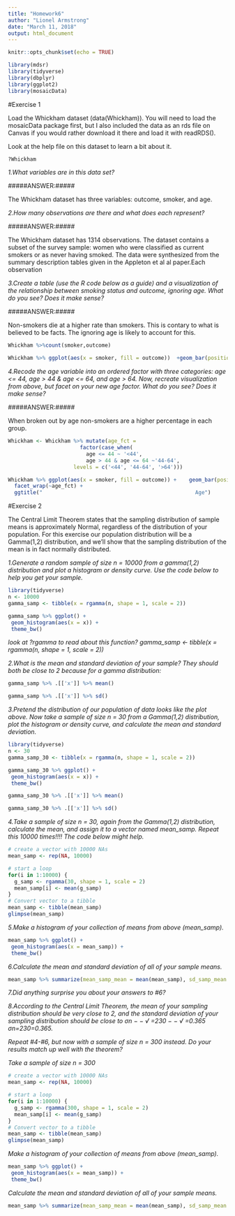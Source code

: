 ```yaml
---
title: "Homework6"
author: "Lionel Armstrong"
date: "March 11, 2018"
output: html_document
---
```


```r
knitr::opts_chunk$set(echo = TRUE)
```

```r
library(mdsr) 
library(tidyverse)
library(dbplyr)
library(ggplot2)
library(mosaicData)
```

#Exercise 1

Load the Whickham dataset (data(Whickham)). You will need to load the mosaicData package first, but I also included the data as an rds file on Canvas if you would rather download it there and load it with readRDS().

Look at the help file on this dataset to learn a bit about it.

```r
?Whickham
```

*1.What variables are in this data set?*

#####ANSWER:#####

The Whickham dataset has three variables: outcome, smoker, and age.

*2.How many observations are there and what does each represent?*

#####ANSWER:#####

The Whickham dataset has 1314 observations. The dataset contains a subset of the survey sample: women who were classified as current smokers or as never having smoked. The data were synthesized from the summary description tables given in the Appleton et al al paper.Each observation 

*3.Create a table (use the R code below as a guide) and a visualization of the relationship between smoking status and outcome, ignoring age. What do you see? Does it make sense?*

#####ANSWER:#####

Non-smokers die at a higher rate than smokers. This is contary to what is believed to be facts. The ignoring age is likely to account for this.

```r
Whickham %>%count(smoker,outcome)

Whickham %>% ggplot(aes(x = smoker, fill = outcome))  +geom_bar(position = 'fill')+labs(y = '')
```

*4.Recode the age variable into an ordered factor with three categories: age <= 44, age > 44 & age <= 64, and age > 64. Now, recreate visualization from above, but facet on your new age factor. What do you see? Does it make sense?*

#####ANSWER:#####

When broken out by age non-smokers are a higher percentage in each group.

```r
Whickham <- Whickham %>% mutate(age_fct = 
                       factor(case_when(
                         age <= 44 ~ '<44',
                         age > 44 & age <= 64 ~'44-64',                              age > 64 ~ '>64'),   
                     levels = c('<44', '44-64', '>64')))

Whickham %>% ggplot(aes(x = smoker, fill = outcome)) +    geom_bar(position = 'fill')+labs(y = '') +
  facet_wrap(~age_fct) + 
  ggtitle("                                                 Age")
```

#Exercise 2

The Central Limit Theorem states that the sampling distribution of sample means is approximately Normal, regardless of the distribution of your population. For this exercise our population distribution will be a Gamma(1,2) distribution, and we’ll show that the sampling distribution of the mean is in fact normally distributed.

*1.Generate a random sample of size n = 10000 from a gamma(1,2) distribution and plot a histogram or density curve. Use the code below to help you get your sample.*

```r
library(tidyverse)
n <- 10000
gamma_samp <- tibble(x = rgamma(n, shape = 1, scale = 2))

gamma_samp %>% ggplot() +
 geom_histogram(aes(x = x)) + 
 theme_bw()
```


*look at ?rgamma to read about this function?*
*gamma_samp <- tibble(x = rgamma(n, shape = 1, scale = 2))*

*2.What is the mean and standard deviation of your sample? They should both be close to 2 because for a gamma distribution:*

```r
gamma_samp %>% .[['x']] %>% mean()
```

```r
gamma_samp %>% .[['x']] %>% sd()
```

*3.Pretend the distribution of our population of data looks like the plot above. Now take a sample of size n = 30 from a Gamma(1,2) distribution, plot the histogram or density curve, and calculate the mean and standard deviation.*

```r
library(tidyverse)
n <- 30
gamma_samp_30 <- tibble(x = rgamma(n, shape = 1, scale = 2))

gamma_samp_30 %>% ggplot() +
 geom_histogram(aes(x = x)) + 
 theme_bw()
```

```r
gamma_samp_30 %>% .[['x']] %>% mean()
```

```r
gamma_samp_30 %>% .[['x']] %>% sd()
```
*4.Take a sample of size n = 30, again from the Gamma(1,2) distribution, calculate the mean, and assign it to a vector named mean_samp. Repeat this 10000 times!!!! The code below might help.*

```r
# create a vector with 10000 NAs
mean_samp <- rep(NA, 10000)

# start a loop
for(i in 1:10000) {
  g_samp <- rgamma(30, shape = 1, scale = 2)
  mean_samp[i] <- mean(g_samp)
}
# Convert vector to a tibble
mean_samp <- tibble(mean_samp)
glimpse(mean_samp)
```

*5.Make a histogram of your collection of means from above (mean_samp).*
```r
mean_samp %>% ggplot() +
 geom_histogram(aes(x = mean_samp)) + 
 theme_bw()
```

*6.Calculate the mean and standard deviation of all of your sample means.*

```r
mean_samp %>% summarize(mean_samp_mean = mean(mean_samp), sd_samp_mean = sd(mean_samp))
```


*7.Did anything surprise you about your answers to #6?*

  
*8.According to the Central Limit Theorem, the mean of your sampling distribution should be very close to 2, and the standard deviation of your sampling distribution should be close to σn − −  √  =230 − −  √  =0.365 σn=230=0.365.* 

*Repeat #4-#6, but now with a sample of size n = 300 instead. Do your results match up well with the theorem? *

*Take a sample of size n = 300*

```r
# create a vector with 10000 NAs
mean_samp <- rep(NA, 10000)

# start a loop
for(i in 1:10000) {
  g_samp <- rgamma(300, shape = 1, scale = 2)
  mean_samp[i] <- mean(g_samp)
}
# Convert vector to a tibble
mean_samp <- tibble(mean_samp)
glimpse(mean_samp)
```

*Make a histogram of your collection of means from above (mean_samp).*
```r
mean_samp %>% ggplot() +
 geom_histogram(aes(x = mean_samp)) + 
 theme_bw()
```
*Calculate the mean and standard deviation of all of your sample means.*

```r
mean_samp %>% summarize(mean_samp_mean = mean(mean_samp), sd_samp_mean = sd(mean_samp))
```
